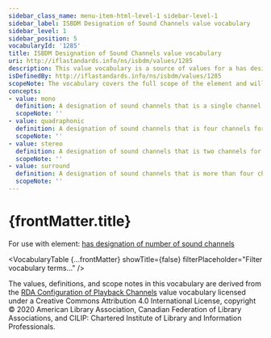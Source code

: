 ```yaml
---
sidebar_class_name: menu-item-html-level-1 sidebar-level-1
sidebar_label: ISBDM Designation of Sound Channels value vocabulary
sidebar_level: 1
sidebar_position: 5
vocabularyId: '1285'
title: ISBDM Designation of Sound Channels value vocabulary
uri: http://iflastandards.info/ns/isbdm/values/1285
description: This value vocabulary is a source of values for a has designation of number of sound channels element.
isDefinedBy: http://iflastandards.info/ns/isbdm/values/1285
scopeNote: The vocabulary covers the full scope of the element and will not be extended with additional values.
concepts:
- value: mono
  definition: A designation of sound channels that is a single channel for monophonic sound.
  scopeNote: ''
- value: quadraphonic
  definition: A designation of sound channels that is four channels for quadraphonic sound.
  scopeNote: ''
- value: stereo
  definition: A designation of sound channels that is two channels for stereophonic sound.
  scopeNote: ''
- value: surround
  definition: A designation of sound channels that is more than four channels for surround sound.
  scopeNote: ''
---
```


# {frontMatter.title}

For use with element: [has designation of number of sound channels](/docs/attributes/1285)

<VocabularyTable 
  {...frontMatter} 
  showTitle={false}
  filterPlaceholder="Filter vocabulary terms..."
/>

The values, definitions, and scope notes in this vocabulary are derived from the [RDA Configuration of Playback Channels](https://www.rdaregistry.info/termList/configPlayback/) value vocabulary licensed under a Creative Commons Attribution 4.0 International License, copyright © 2020 American Library Association, Canadian Federation of Library Associations, and CILIP: Chartered Institute of Library and Information Professionals.

